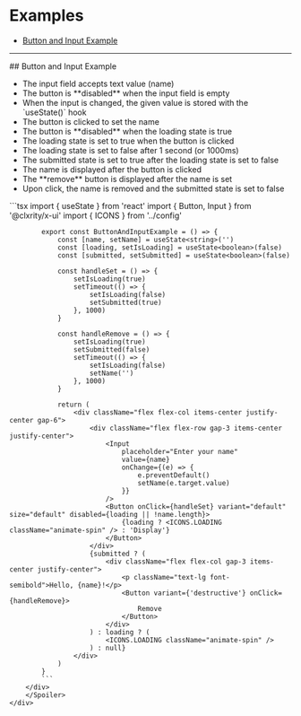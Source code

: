 
<Meta title="Examples" />

# Examples

- [Button and Input Example](#button-and-input-example)

---

<div className='container'>
    <div className='example'>
        ## Button and Input Example
        <ul>
            <li>
                The input field accepts text value (name)
                <li className='sub-li'>
                    The button is **disabled** when the input field is empty
                </li>
                <li className='sub-li'>
                    When the input is changed, the given value is stored with the `useState()` hook
                </li>
            </li>
            <li>
                The button is clicked to set the name
                <li className='sub-li'>
                    The button is **disabled** when the loading state is true
                </li>
                <li className='sub-li'>
                    The loading state is set to true when the button is clicked
                </li>
                <li className='sub-li'>
                    The loading state is set to false after 1 second (or 1000ms)
                </li>
                <li className='sub-li'>
                    The submitted state is set to true after the loading state is set to false
                </li>
            </li>
            <li>
                The name is displayed after the button is clicked
            </li>
            <li>
                The **remove** button is displayed after the name is set
                <li className="sub-li">
                    Upon click, the name is removed and the submitted state is set to false
                </li>
            </li>
        </ul>
        <div className='component'>
            <ButtonAndInputExample />
        </div>
        <Spoiler previewText='View code' className='mx-auto'>
            <div className='snippet'>
            ```tsx
            import { useState } from 'react'
            import { Button, Input } from '@clxrity/x-ui'
            import { ICONS } from '../config'

            export const ButtonAndInputExample = () => {
                const [name, setName] = useState<string>('')
                const [loading, setIsLoading] = useState<boolean>(false)
                const [submitted, setSubmitted] = useState<boolean>(false)

                const handleSet = () => {
                    setIsLoading(true)
                    setTimeout(() => {
                        setIsLoading(false)
                        setSubmitted(true)
                    }, 1000)
                }

                const handleRemove = () => {
                    setIsLoading(true)
                    setSubmitted(false)
                    setTimeout(() => {
                        setIsLoading(false)
                        setName('')
                    }, 1000)
                }

                return (
                    <div className="flex flex-col items-center justify-center gap-6">
                        <div className="flex flex-row gap-3 items-center justify-center">
                            <Input
                                placeholder="Enter your name"
                                value={name}
                                onChange={(e) => {
                                    e.preventDefault()
                                    setName(e.target.value)
                                }}
                            />
                            <Button onClick={handleSet} variant="default" size="default" disabled={loading || !name.length}>
                                {loading ? <ICONS.LOADING className="animate-spin" /> : 'Display'}
                            </Button>
                        </div>
                        {submitted ? (
                            <div className="flex flex-col gap-3 items-center justify-center">
                                <p className="text-lg font-semibold">Hello, {name}!</p>
                                <Button variant={'destructive'} onClick={handleRemove}>
                                    Remove
                                </Button>
                            </div>
                        ) : loading ? (
                            <ICONS.LOADING className="animate-spin" />
                        ) : null}
                    </div>
                )
            }
            ```
        </div>
        </Spoiler>
    </div>

</div>
<style>
    {`
        .example {
            display: flex;
            flex-direction: column;
            align-items: center;
            justify-content: center;
            gap: 2rem;
            margin-top: 50px;
            max-width: 100%;
            margin-left: auto;
            margin-right: auto;
        }

        .example .component {
            margin-top: 1rem;
            margin-bottom: 1rem;
        }

        .example .heading {
            font-size: 4rem;
            font-weight: 700;
            margin-bottom: 1rem;
        }

        .snippet {
            background-color: #f3f4f6;
            padding: 1rem;
            border-radius: 0.5rem;
            max-width: 50%;
            overflow-x: auto;
            margin-left: auto;
            margin-right: auto;
        }

        .sub-li {
            margin-left: 1rem;
            list-style-type: circle;
        }
    `}

</style>
